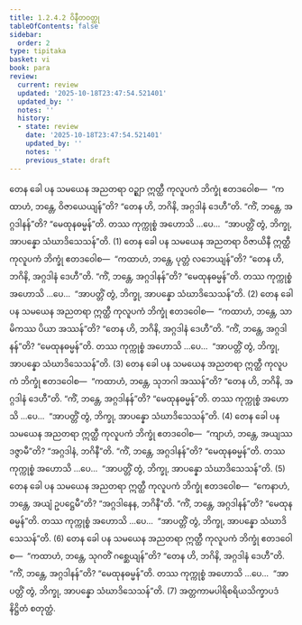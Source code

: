 ```yaml
---
title: 1.2.4.2 ဝိနီတဝတ္ထု
tableOfContents: false
sidebar:
  order: 2
type: tipitaka
basket: vi
book: para
review:
  current: review
  updated: '2025-10-18T23:47:54.521401'
  updated_by: ''
  notes: ''
  history:
  - state: review
    date: '2025-10-18T23:47:54.521401'
    updated_by: ''
    notes: ''
    previous_state: draft
---
```



<DynamicBreadcrumb />


<ReviewStatus review={frontmatter.review} showDetails={true} />

<HypothesisAnnotation frontmatter={frontmatter} />

<Division number="295" book="para" e="ch" v="1" p="196">

<Paragraph number="1212" book="para">
တေန ခေါ ပန သမယေန အညတရာ ဝဉ္ဈာ ဣတ္ထီ ကုလူပကံ ဘိက္ခုံ ဧတဒဝေါစ—  “ကထာဟံ, ဘန္တေ, ဝိဇာယေယျန်”တိ? “တေန ဟိ, ဘဂိနိ, အဂ္ဂဒါနံ ဒေဟီ”တိ. “ကိံ, ဘန္တေ, အဂ္ဂဒါနန်”တိ? “မေထုနဓမ္မန်”တိ. တဿ ကုက္ကုစ္စံ အဟောသိ …ပေ…  “အာပတ္တိံ တွံ, ဘိက္ခု, အာပန္နော သံဃာဒိသေသန်”တိ. (1)
</Paragraph>

<Paragraph number="1213" book="para">
တေန ခေါ ပန သမယေန အညတရာ ဝိဇာယိနီ ဣတ္ထီ ကုလူပကံ ဘိက္ခုံ ဧတဒဝေါစ—  “ကထာဟံ, ဘန္တေ, ပုတ္တံ လဘေယျန်”တိ? “တေန ဟိ, ဘဂိနိ, အဂ္ဂဒါနံ ဒေဟီ”တိ. “ကိံ, ဘန္တေ, အဂ္ဂဒါနန်”တိ? “မေထုနဓမ္မန်”တိ. တဿ ကုက္ကုစ္စံ အဟောသိ …ပေ…  “အာပတ္တိံ တွံ, ဘိက္ခု, အာပန္နော သံဃာဒိသေသန်”တိ. (2)
</Paragraph>

<Paragraph number="1214" book="para">
တေန ခေါ ပန သမယေန အညတရာ ဣတ္ထီ ကုလူပကံ ဘိက္ခုံ ဧတဒဝေါစ—  “ကထာဟံ, ဘန္တေ, သာမိကဿ ပိယာ အဿန်”တိ? “တေန ဟိ, ဘဂိနိ, အဂ္ဂဒါနံ ဒေဟီ”တိ. “ကိံ, ဘန္တေ, အဂ္ဂဒါနန်”တိ? “မေထုနဓမ္မန်”တိ. တဿ ကုက္ကုစ္စံ အဟောသိ …ပေ…  “အာပတ္တိံ တွံ, ဘိက္ခု, အာပန္နော သံဃာဒိသေသန်”တိ. (3)
</Paragraph>

<Paragraph number="1215" book="para">
တေန ခေါ ပန သမယေန အညတရာ ဣတ္ထီ ကုလူပကံ ဘိက္ခုံ ဧတဒဝေါစ—  “ကထာဟံ, ဘန္တေ, သုဘဂါ အဿန်”တိ? “တေန ဟိ, ဘဂိနိ, အဂ္ဂဒါနံ ဒေဟီ”တိ. “ကိံ, ဘန္တေ, အဂ္ဂဒါနန်”တိ? “မေထုနဓမ္မန်”တိ. တဿ ကုက္ကုစ္စံ အဟောသိ …ပေ…  “အာပတ္တိံ တွံ, ဘိက္ခု, အာပန္နော သံဃာဒိသေသန်”တိ. (4)
</Paragraph>

<Paragraph number="1216" book="para">
တေန ခေါ ပန သမယေန အညတရာ ဣတ္ထီ ကုလူပကံ ဘိက္ခုံ ဧတဒဝေါစ—  “ကျာဟံ, ဘန္တေ, အယျဿ ဒဇ္ဇာမီ”တိ? “အဂ္ဂဒါနံ, ဘဂိနီ”တိ. “ကိံ, ဘန္တေ, အဂ္ဂဒါနန်”တိ? “မေထုနဓမ္မန်”တိ. တဿ ကုက္ကုစ္စံ အဟောသိ …ပေ…  “အာပတ္တိံ တွံ, ဘိက္ခု, အာပန္နော သံဃာဒိသေသန်”တိ. (5)
</Paragraph>

<Paragraph number="1217" book="para">
တေန ခေါ ပန သမယေန အညတရာ ဣတ္ထီ ကုလူပကံ ဘိက္ခုံ ဧတဒဝေါစ—  “ကေနာဟံ, ဘန္တေ, အယျံ ဥပဋ္ဌေမီ”တိ? “အဂ္ဂဒါနေန, ဘဂိနီ”တိ. “ကိံ, ဘန္တေ, အဂ္ဂဒါနန်”တိ? “မေထုနဓမ္မန်”တိ. တဿ ကုက္ကုစ္စံ အဟောသိ …ပေ…  “အာပတ္တိံ တွံ, ဘိက္ခု, အာပန္နော သံဃာဒိသေသန်”တိ. (6)
</Paragraph>

<Paragraph number="1218" book="para">
တေန ခေါ ပန သမယေန အညတရာ ဣတ္ထီ ကုလူပကံ ဘိက္ခုံ ဧတဒဝေါစ—  “ကထာဟံ, ဘန္တေ, သုဂတိံ ဂစ္ဆေယျန်”တိ? “တေန ဟိ, ဘဂိနိ, အဂ္ဂဒါနံ ဒေဟီ”တိ. “ကိံ, ဘန္တေ, အဂ္ဂဒါနန်”တိ? “မေထုနဓမ္မန်”တိ. တဿ ကုက္ကုစ္စံ အဟောသိ …ပေ…  “အာပတ္တိံ တွံ, ဘိက္ခု, အာပန္နော သံဃာဒိသေသန်”တိ. (7)

</Paragraph>
</Division>

<Paragraph number="1219" type="center" book="para">
အတ္တကာမပါရိစရိယသိက္ခာပဒံ နိဋ္ဌိတံ စတုတ္ထံ.
</Paragraph>